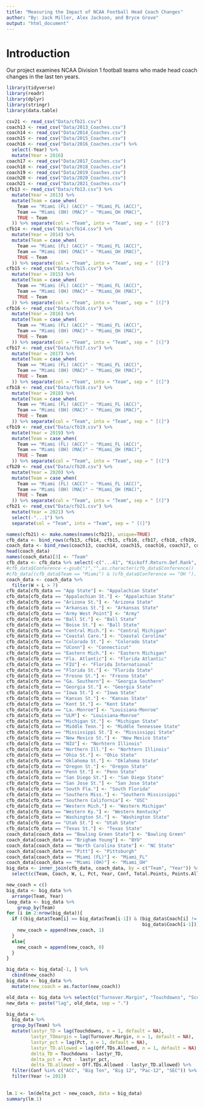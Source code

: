 ```yaml
---
title: "Measuring the Impact of NCAA Football Head Coach Changes"
author: "By: Jack Miller, Alex Jackson, and Bryce Grove" 
output: "html_document"
---
```


# Introduction

Our project examines NCAA Division 1 football teams who made head coach changes 
in the last ten years. 




```r
library(tidyverse)
library(readr)
library(dplyr)
library(stringr)
library(data.table)
```

```r
csv21 <- read_csv("Data/cfb21.csv")
coach13 <- read_csv("Data/2013_Coaches.csv")
coach14 <- read_csv("Data/2014_Coaches.csv")
coach15 <- read_csv("Data/2015_Coaches.csv")
coach16 <- read_csv("Data/2016_Coaches.csv") %>% 
  select(-Year) %>% 
  mutate(Year = 2016)
coach17 <- read_csv("Data/2017_Coaches.csv")
coach18 <- read_csv("Data/2018_Coaches.csv")
coach19 <- read_csv("Data/2019_Coaches.csv")
coach20 <- read_csv("Data/2020_Coaches.csv")
coach21 <- read_csv("Data/2021_Coaches.csv")
cfb13 <- read_csv("Data/cfb13.csv") %>% 
  mutate(Year = 2013) %>% 
  mutate(Team = case_when(
    Team == "Miami (FL) (ACC)" ~ "Miami_FL (ACC)",
    Team == "Miami (OH) (MAC)" ~ "Miami_OH (MAC)",
    TRUE ~ Team
  )) %>% separate(col = "Team", into = "Team", sep = " [(]")
cfb14 <- read_csv("Data/cfb14.csv") %>% 
  mutate(Year = 2014) %>% 
  mutate(Team = case_when(
    Team == "Miami (FL) (ACC)" ~ "Miami_FL (ACC)",
    Team == "Miami (OH) (MAC)" ~ "Miami_OH (MAC)",
    TRUE ~ Team
  )) %>% separate(col = "Team", into = "Team", sep = " [(]")
cfb15 <- read_csv("Data/cfb15.csv") %>% 
  mutate(Year = 2015) %>% 
  mutate(Team = case_when(
    Team == "Miami (FL) (ACC)" ~ "Miami_FL (ACC)",
    Team == "Miami (OH) (MAC)" ~ "Miami_OH (MAC)",
    TRUE ~ Team
  )) %>% separate(col = "Team", into = "Team", sep = " [(]")
cfb16 <- read_csv("Data/cfb16.csv") %>% 
  mutate(Year = 2016) %>% 
  mutate(Team = case_when(
    Team == "Miami (FL) (ACC)" ~ "Miami_FL (ACC)",
    Team == "Miami (OH) (MAC)" ~ "Miami_OH (MAC)",
    TRUE ~ Team
  )) %>% separate(col = "Team", into = "Team", sep = " [(]")
cfb17 <- read_csv("Data/cfb17.csv") %>% 
  mutate(Year = 2017) %>% 
  mutate(Team = case_when(
    Team == "Miami (FL) (ACC)" ~ "Miami_FL (ACC)",
    Team == "Miami (OH) (MAC)" ~ "Miami_OH (MAC)",
    TRUE ~ Team
  )) %>% separate(col = "Team", into = "Team", sep = " [(]")
cfb18 <- read_csv("Data/cfb18.csv") %>% 
  mutate(Year = 2018) %>% 
  mutate(Team = case_when(
    Team == "Miami (FL) (ACC)" ~ "Miami_FL (ACC)",
    Team == "Miami (OH) (MAC)" ~ "Miami_OH (MAC)",
    TRUE ~ Team
  )) %>% separate(col = "Team", into = "Team", sep = " [(]")
cfb19 <- read_csv("Data/cfb19.csv") %>% 
  mutate(Year = 2019) %>% 
  mutate(Team = case_when(
    Team == "Miami (FL) (ACC)" ~ "Miami_FL (ACC)",
    Team == "Miami (OH) (MAC)" ~ "Miami_OH (MAC)",
    TRUE ~ Team
  )) %>% separate(col = "Team", into = "Team", sep = " [(]")
cfb20 <- read_csv("Data/cfb20.csv") %>% 
  mutate(Year = 2020) %>% 
  mutate(Team = case_when(
    Team == "Miami (FL) (ACC)" ~ "Miami_FL (ACC)",
    Team == "Miami (OH) (MAC)" ~ "Miami_OH (MAC)",
    TRUE ~ Team
  )) %>% separate(col = "Team", into = "Team", sep = " [(]")
cfb21 <- read_csv("Data/cfb21.csv") %>% 
  mutate(Year = 2021) %>% 
  select(-"...1") %>% 
  separate(col = "Team", into = "Team", sep = " [(]") 
```

``` r
names(cfb21) <- make.names(names(cfb21), unique=TRUE)
cfb_data <- bind_rows(cfb13, cfb14, cfb15, cfb16, cfb17, cfb18, cfb19, cfb20, cfb21)
coach_data <- bind_rows(coach13, coach14, coach15, coach16, coach17, coach18, coach19, coach20, coach21)
head(coach_data)
names(coach_data)[3] <- "Team"
cfb_data <- cfb_data %>% select(-c("...41", "Kickoff.Return.Def.Rank", "Opp.Kickoff.Returns", "Kickoff.Touchbacks", "Opponent.Kickoff.Return.Yards", "Opp.Kickoff.Return.Touchdowns.Allowed", "Avg.Yards.per.Kickoff.Return.Allowed", "Win.Loss", "NA.", "Interceptions.Thrown.y"))
#cfb_data$Conference <-gsub(")","",as.character(cfb_data$Conference))
#cfb_data[(cfb_data$Team == "Miami") & (cfb_data$Conference == "OH "), "Team"] <- "Miami (OH)" #need to figure out miami
coach_data <- coach_data %>% 
  filter(W + L > 7)
cfb_data[cfb_data == "App State"] <- "Appalachian State"
cfb_data[cfb_data == "Appalachian St."] <- "Appalachian State"
cfb_data[cfb_data == "Arizona St."] <- "Arizona State"
cfb_data[cfb_data == "Arkansas St."] <- "Arkansas State"
cfb_data[cfb_data == "Army West Point"] <- "Army"
cfb_data[cfb_data == "Ball St."] <- "Ball State"
cfb_data[cfb_data == "Boise St."] <- "Ball State"
cfb_data[cfb_data == "Central Mich."] <- "Central Michigan"
cfb_data[cfb_data == "Coastal Caro."] <- "Coastal Carolina"
cfb_data[cfb_data == "Colorado St."] <- "Colorado State"
cfb_data[cfb_data == "UConn"] <- "Connecticut"
cfb_data[cfb_data == "Eastern Mich."] <- "Eastern Michigan"
cfb_data[cfb_data == "Fla. Atlantic"] <- "Florida Atlantic"
cfb_data[cfb_data == "FIU"] <- "Florida International"
cfb_data[cfb_data == "Florida St."] <- "Florida State"
cfb_data[cfb_data == "Fresno St."] <- "Fresno State"
cfb_data[cfb_data == "Ga. Southern"] <- "Georgia Southern"
cfb_data[cfb_data == "Georgia St."] <- "Georgia State"
cfb_data[cfb_data == "Iowa St."] <- "Iowa State"
cfb_data[cfb_data == "Kansas St."] <- "Kansas State"
cfb_data[cfb_data == "Kent St."] <- "Kent State"
cfb_data[cfb_data == "La.-Monroe"] <- "Louisiana-Monroe"
cfb_data[cfb_data == "ULM"] <- "Louisiana-Monroe"
cfb_data[cfb_data == "Michigan St."] <- "Michigan State"
cfb_data[cfb_data == "Middle Tenn."] <- "Middle Tennessee State"
cfb_data[cfb_data == "Mississippi St."] <- "Mississippi State"
cfb_data[cfb_data == "New Mexico St."] <- "New Mexico State"
cfb_data[cfb_data == "NIU"] <- "Norhtern Illinois"
cfb_data[cfb_data == "Northern Ill."] <- "Norhtern Illinois"
cfb_data[cfb_data == "Ohio St."] <- "Ohio State"
cfb_data[cfb_data == "Oklahoma St."] <- "Oklahoma State"
cfb_data[cfb_data == "Oregon St."] <- "Oregon State"
cfb_data[cfb_data == "Penn St."] <- "Penn State"
cfb_data[cfb_data == "San Diego St."] <- "San Diego State"
cfb_data[cfb_data == "San Jose St."] <- "San Jose State"
cfb_data[cfb_data == "South Fla."] <- "South Florida"
cfb_data[cfb_data == "Southern Miss."] <- "Southern Mississippi"
cfb_data[cfb_data == "Southern California"] <- "USC"
cfb_data[cfb_data == "Western Mich."] <- "Western Michigan"
cfb_data[cfb_data == "Western Ky."] <- "Western Kentucky"
cfb_data[cfb_data == "Washington St."] <- "Washington State"
cfb_data[cfb_data == "Utah St."] <- "Utah State"
cfb_data[cfb_data == "Texas St."] <- "Texas State"
coach_data[coach_data == "Bowling Green State"] <- "Bowling Green"
coach_data[coach_data == "Brigham Young"] <- "BYU"
coach_data[coach_data == "North Carolina State"] <- "NC State"
coach_data[coach_data == "Pitt"] <- "Pittsburgh"
coach_data[coach_data == "Miami (FL)"] <- "Miami_FL"
coach_data[coach_data == "Miami (OH)"] <- "Miami_OH"
big_data <- inner_join(cfb_data, coach_data, by = c("Team", "Year")) %>% 
  select(c(Team, Coach, W, L, Pct, Year, Conf, Total.Points, Points.Allowed, Off.Rank, Off.Yards.Play, Turnover.Margin, Def.Rank, Touchdowns, Penalties, Penalty.Yards.Per.Game, Yards.Play.Allowed, Off.TDs.Allowed, Scoring.Off.Rank, Avg.Points.per.Game.Allowed, Touchdowns.Allowed))
```

```r
new_coach = c()
big_data <- big_data %>% 
  arrange(Team, Year)
loop_data <- big_data %>% 
    group_by(Team) 
for (i in 2:nrow(big_data)){
  if ((big_data$Team[i] == big_data$Team[i-1]) & (big_data$Coach[i] !=
                                                  big_data$Coach[i-1])){
    new_coach = append(new_coach, 1)
  }
  else{
    new_coach = append(new_coach, 0)
  }
}

big_data <- big_data[-1, ] %>% 
  cbind(new_coach)
big_data <- big_data %>% 
  mutate(new_coach = as.factor(new_coach))

old_data <- big_data %>% select(c("Turnover.Margin", "Touchdowns", "Scoring.Off.Rank"))
new_data <- paste("lag", old_data, sep = ".")

big_data <-
  big_data %>% 
  group_by(Team) %>% 
  mutate(lastyr_TD = lag(Touchdowns, n = 1, default = NA),
         lastyr_TOmargin = lag(Turnover.Margin, n = 1, default = NA),
         lastyr_pct = lag(Pct, n = 1, default = NA),
         lastyr_TD.allowed = lag(Off.TDs.Allowed, n = 1, default = NA),
         delta_TD = Touchdowns - lastyr_TD,
         delta_pct = Pct - lastyr_pct,
         delta_TD.allowed = Off.TDs.Allowed - lastyr_TD.allowed) %>% 
  filter(Conf %in% c("ACC", "Big Ten", "Big 12", "Pac-12", "SEC")) %>% 
  filter(Year != 2013)
  
  
lm.1 <- lm(delta_pct ~ new_coach, data = big_data)
summary(lm.1)
```









